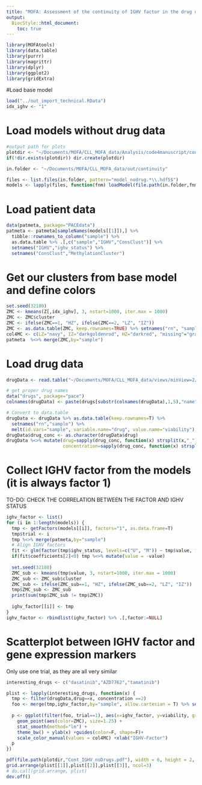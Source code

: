 ```yaml
---
title: "MOFA: Assessment of the continuity of IGHV factor in the drug data"
output:
  BiocStyle::html_document:
    toc: true
---
```


```r
library(MOFAtools)
library(data.table)
library(purrr)
library(magrittr)
library(dplyr)
library(ggplot2)
library(gridExtra)
```



#Load base model
```r
load("../out_import_technical.RData")
idx_ighv <- "1"
```

# Load models without drug data 
```r
#output path for plots
plotdir <- "~/Documents/MOFA/CLL_MOFA_data/Analysis/code4manuscript/cont_IGHV/Figures"
if(!dir.exists(plotdir)) dir.create(plotdir)

in.folder <- "~/Documents/MOFA/CLL_MOFA_data/out/continuity"

files <- list.files(in.folder, pattern="model_nodrug.*\\.hdf5$")
models <- lapply(files, function(fnm) loadModel(file.path(in.folder,fnm), sortFactors = T))
```

# Load patient  data
```r
data(patmeta, package="PACEdata")
patmeta <- patmeta[sampleNames(models[[1]]),] %>%
  tibble::rownames_to_column("sample") %>%
  as.data.table %>% .[,c("sample","IGHV","ConsClust")] %>%
  setnames("IGHV","ighv_status") %>%
  setnames("ConsClust","MethylationCluster")
```

# Get our clusters from base model and define colors
```r
set.seed(32180)
ZMC <- kmeans(Z[,idx_ighv], 3, nstart=1000, iter.max = 1000)
ZMC <- ZMC$cluster
ZMC <- ifelse(ZMC==1, "HZ", ifelse(ZMC==2, "LZ", "IZ"))
ZMC <- as.data.table(ZMC, keep.rownames=TRUE) %>% setnames("rn", "sample")
col4MC <- c(LZ="navy", IZ="darkgoldenrod", HZ="darkred", "missing"="gray")
patmeta  %<>% merge(ZMC,by="sample") 
```

# Load drug data 
```r
drugData <- read.table("~/Documents/MOFA/CLL_MOFA_data/views/minView=2/viab.txt", header = T)

# get proper drug names
data("drugs", package="pace")
colnames(drugData) <- paste(drugs[substr(colnames(drugData),1,5),"name"],substr(colnames(drugData),6,8), sep="")

# Convert to data.table
drugData <- drugData %>% as.data.table(keep.rownames=T) %>% 
  setnames("rn","sample") %>%
  melt(id.vars="sample", variable.name="drug", value.name="viability")
drugData$drug_conc <- as.character(drugData$drug)
drugData %<>% mutate(drug=sapply(drug_conc, function(x) strsplit(x,"_")[[1]][1]),
                     concentration=sapply(drug_conc, function(x) strsplit(x,"_")[[1]][2]))
```


# Collect IGHV factor from the models (it is always factor 1)
TO-DO: CHECK THE CORRELATION BETWEEN THE FACTOR AND IGHV STATUS
```r
ighv_factor <- list()
for (i in 1:length(models)) {
  tmp <- getFactors(models[[i]], factors="1", as.data.frame=T)
  tmp$trial <- i
  tmp %<>% merge(patmeta,by="sample")
  # Align IGHV factors
  fit <- glm(factor(tmp$ighv_status, levels=c("U", "M")) ~ tmp$value, family="binomial")
  if(fit$coefficients[2]<0) tmp %<>% mutate(value = -value)
  
  set.seed(32180)
  ZMC_sub <- kmeans(tmp$value, 3, nstart=1000, iter.max = 1000)
  ZMC_sub <- ZMC_sub$cluster
  ZMC_sub <- ifelse(ZMC_sub==1, "HZ", ifelse(ZMC_sub==2, "LZ", "IZ"))
  tmp$ZMC_sub <- ZMC_sub
  print(sum(tmp$ZMC_sub != tmp$ZMC))
  
  ighv_factor[[i]] <- tmp
}
ighv_factor <- rbindlist(ighv_factor) %>% .[,factor:=NULL]
```


# Scatterplot between IGHV factor and gene expression markers
Only use one trial, as they are all very similar
```r
interesting_drugs <- c("dasatinib","AZD7762","tamatinib")

plist <- lapply(interesting_drugs, function(x) {
  tmp <- filter(drugData,drug==x, concentration ==2)
  foo <- merge(tmp,ighv_factor,by="sample", allow.cartesian = T) %>% setnames("value","ighv_factor")
  
  p <- ggplot(filter(foo, trial==1), aes(x=ighv_factor, y=viability, group=trial, shape=as.factor(trial))) +
    geom_point(aes(color=ZMC), size=1.25) +
    stat_smooth(method="lm") +
    theme_bw() + ylab(x) +guides(color=F, shape=F)+
    scale_color_manual(values = col4MC) +xlab("IGHV-Factor")
  p
})

pdf(file.path(plotdir,"Cont_IGHV_noDrugs.pdf"), width = 6, height = 2, useDingbats=F)
grid.arrange(plist[[1]],plist[[2]],plist[[3]], ncol=3)
# do.call(grid.arrange, plist)
dev.off()
```
